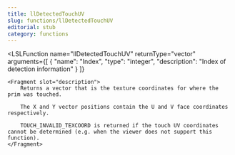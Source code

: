 ```yaml
---
title: llDetectedTouchUV
slug: functions/llDetectedTouchUV
editorial: stub
category: functions
---
```


<LSLFunction
	name="llDetectedTouchUV"
	returnType="vector"
	arguments={[
	{
		"name": "Index",
		"type": "integer",
		"description": "Index of detection information"
	}
]}
>
	<Fragment slot="description">
		Returns a vector that is the texture coordinates for where the prim was touched.
		
		The X and Y vector positions contain the U and V face coordinates respectively.
		
		TOUCH_INVALID_TEXCOORD is returned if the touch UV coordinates cannot be determined (e.g. when the viewer does not support this function).
	</Fragment>
</LSLFunction>
